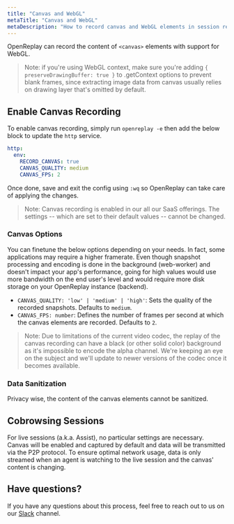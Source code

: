 ```yaml
---
title: "Canvas and WebGL"
metaTitle: "Canvas and WebGL"
metaDescription: "How to record canvas and WebGL elements in session replay."
---
```


OpenReplay can record the content of `<canvas>` elements with support for WebGL.

> Note: if you're using WebGL context, make sure you're adding `{ preserveDrawingBuffer: true }` to .getContext options to prevent blank frames, since extracting image data from canvas usually relies on drawing layer that's omitted by default.

## Enable Canvas Recording

To enable canvas recording, simply run `openreplay -e` then add the below block to update the `http` service.

```yaml
http:
  env:
    RECORD_CANVAS: true
    CANVAS_QUALITY: medium
    CANVAS_FPS: 2
```

Once done, save and exit the config using `:wq` so OpenReplay can take care of applying the changes.

> Note: Canvas recording is enabled in our all our SaaS offerings. The settings -- which are set to their default values -- cannot be changed.

### Canvas Options

You can finetune the below options depending on your needs. In fact, some applications may require a higher framerate. Even though snapshot processing and encoding is done in the background (web-worker) and doesn't impact your app's performance, going for high values would use more bandwidth on the end user's level and would require more disk storage on your OpenReplay instance (backend).

- `CANVAS_QUALITY: 'low' | 'medium' | 'high'`: Sets the quality of the recorded snapshots. Defaults to `medium`.
- `CANVAS_FPS: number`: Defines the number of frames per second at which the canvas elements are recorded. Defaults to `2`.

> Note: Due to limitations of the current video codec, the replay of the canvas recording can have a black (or other solid color) background as it's impossible to encode the alpha channel. We're keeping an eye on the subject and we'll update to newer versions of the codec once it becomes available.

### Data Sanitization

Privacy wise, the content of the canvas elements cannot be sanitized.

## Cobrowsing Sessions

For live sessions (a.k.a. Assist), no particular settings are necessary. Canvas will be enabled and captured by default and data will be transmitted via the P2P protocol. To ensure optimal network usage, data is only streamed when an agent is watching to the live session and the canvas' content is changing.

## Have questions?

If you have any questions about this process, feel free to reach out to us on our [Slack](https://slack.openreplay.com) channel.

